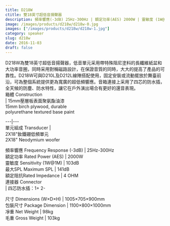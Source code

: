 ```yaml
---
title: D218W
ctitle: 雙18英寸超低音揚聲器
description: 頻率響應(-3dB) 25Hz-300Hz | 額定功率(AES) 2000W | 靈敏度 (1W@1M) 103dB | 最大SPL 141dB 
image: /images/products/d218w/d218w-0.jpg
images: ["/images/products/d218w/d218w-1.jpg"]
category: speaker
slug: d218w
date: 2016-11-03
draft: false
---
```


  
D218W為雙18英寸超低音揚聲器，低音單元采用帶特殊阻尼塗料的長纖維紙盆和大功率音圈，同時采用對稱磁路設計，在保證音質的同時，大大的提高了產品的可靠性。D218W可與D210L及D212L線陣搭配使用，固定安裝或流動擺放於舞臺前沿，可為整個系統提供更為寬廣的超低頻響應。音箱連接上采用了四芯的防水插，全天候的防塵、防水特性，讓它在戶外演出場合有更好的還音表現。  
箱體 Construction  
|  15mm壓層板表面聚氨酯油漆  
15mm birch plywood, durable  
polyurethane textured base paint  
  
---|---  
單元組成 Transducer  |    
2X18"釹鐵硼低頻單元  
2X18" Neodymium woofer  
  
頻率響應 Frequency Response (-3dB)  |  25Hz-300Hz   
額定功率 Rated Power (AES)  |  2000W   
靈敏度 Sensitivity (1W@1M)  |  103dB   
最大SPL Maximum SPL  |  141dB   
額定阻抗Rated Impedance  |  4 OHM   
連接器 Connector  
|  四芯防水插：1+ 2-  
  
尺寸 Dimensions (W×D×H)  |  1005×705×900mm   
包裝尺寸 Package Dimension  |  1100×800×1000mm   
凈重 Net Weight  |  98kg   
毛重 Gross Weight  |  103kg 


